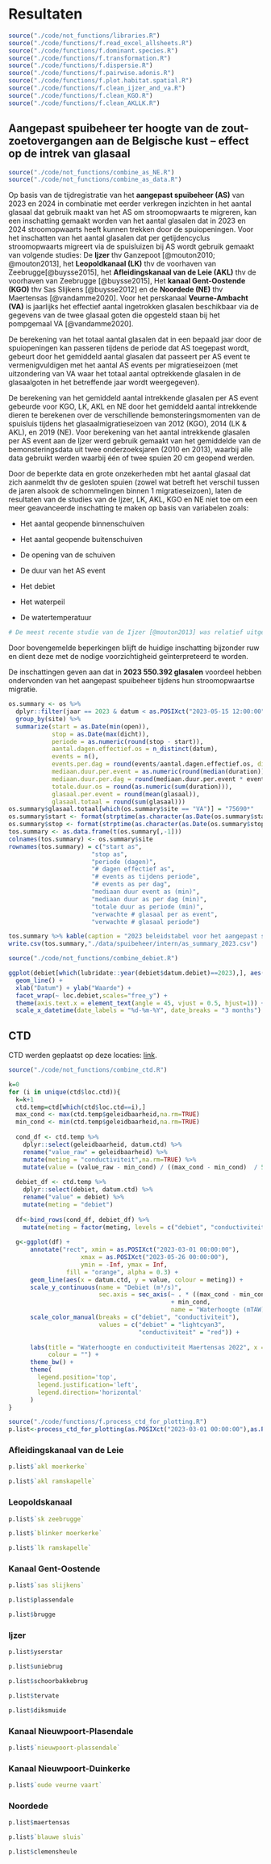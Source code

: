 # Resultaten

```r
source("./code/not_functions/libraries.R")
source("./code/functions/f.read_excel_allsheets.R")
source("./code/functions/f.dominant.species.R")
source("./code/functions/f.transformation.R")
source("./code/functions/f.dispersie.R")
source("./code/functions/f.pairwise.adonis.R")
source("./code/functions/f.plot.habitat.spatial.R")
source("./code/functions/f.clean_ijzer_and_va.R")
source("./code/functions/f.clean_KGO.R")
source("./code/functions/f.clean_AKLLK.R")
```

## Aangepast spuibeheer ter hoogte van de zout-zoetovergangen aan de Belgische kust – effect op de intrek van glasaal

```r
source("./code/not_functions/combine_as_NE.R")
source("./code/not_functions/combine_as_data.R")
```

Op basis van de tijdregistratie van het **aangepast spuibeheer (AS)** van 2023 en 2024 in combinatie met eerder verkregen inzichten in het aantal glasaal dat gebruik maakt van het AS om stroomopwaarts te migreren, kan een inschatting gemaakt worden van het aantal glasalen dat in 2023 en 2024 stroomopwaarts heeft kunnen trekken door de spuiopeningen. Voor het inschatten van het aantal glasalen dat per getijdencyclus stroomopwaarts migreert via de spuisluizen bij AS wordt gebruik gemaakt van volgende studies: De **Ijzer** thv Ganzepoot [@mouton2010; @mouton2013], het **Leopoldkanaal (LK)** thv de voorhaven van Zeebrugge[@buysse2015], het **Afleidingskanaal van de Leie (AKL)** thv de voorhaven van Zeebrugge [@buysse2015], Het **kanaal Gent-Oostende (KGO)** thv Sas Slijkens [@buysse2012] en de **Noordede (NE)** thv Maertensas [@vandamme2020]. Voor het perskanaal **Veurne-Ambacht (VA)** is jaarlijks het effectief aantal ingetrokken glasalen beschikbaar via de gegevens van de twee glasaal goten die opgesteld staan bij het pompgemaal VA [@vandamme2020].

De berekening van het totaal aantal glasalen dat in een bepaald jaar door de spuiopeningen kan passeren tijdens de periode dat AS toegepast wordt, gebeurt door het gemiddeld aantal glasalen dat passeert per AS event te vermenigvuldigen met het aantal AS events per migratieseizoen (met uitzondering van VA waar het totaal aantal optrekkende glasalen in de glasaalgoten in het betreffende jaar wordt weergegeven).

De berekening van het gemiddeld aantal intrekkende glasalen per AS event gebeurde voor KGO, LK, AKL en NE door het gemiddeld aantal intrekkende dieren te berekenen over de verschillende bemonsteringsmomenten van de spuisluis tijdens het glasaalmigratieseizoen van 2012 (KGO), 2014 (LK & AKL), en 2019 (NE). Voor berekening van het aantal intrekkende glasalen per AS event aan de Ijzer werd gebruik gemaakt van het gemiddelde van de bemonsteringsdata uit twee onderzoeksjaren (2010 en 2013), waarbij alle data gebruikt werden waarbij één of twee spuien 20 cm geopend werden.

Door de beperkte data en grote onzekerheden mbt het aantal glasaal dat zich aanmeldt thv de gesloten spuien (zowel wat betreft het verschil tussen de jaren alsook de schommelingen binnen 1 migratieseizoen), laten de resultaten van de studies van de Ijzer, LK, AKL, KGO en NE niet toe om een meer geavanceerde inschatting te maken op basis van variabelen zoals:

-   Het aantal geopende binnenschuiven

-   Het aantal geopende buitenschuiven

-   De opening van de schuiven

-   De duur van het AS event

-   Het debiet

-   Het waterpeil

-   De watertemperatuur

```r
# De meest recente studie van de Ijzer [@mouton2013] was relatief uitgebreid en beschouwde meerdere variabelen maar concludeerde ook hier dat de hoeveelheid glasalen die zich aanmeldt te variabel is om de hoeveelheid glasalen die passeert eenduidig in te schatten. Het belang van het aantal dieren voor de schuiven kwam ook tot uiting bij de analyse van het effect dat het aantal open schuiven heeft: Op het eerste zicht bleek er geen effect te zijn van het aantal open schuiven, maar wanneer een onderscheid werd gemaakt tussen AS events met een grote versus kleine densiteit aan glasaal, bleek dat meer schuiven een significant effect had op het aantal glasalen dat passeert. Een meer informatief model zou daarom ofwel het aandeel glasalen dat succesvol passeert als respons moeten gebruiken of het aantal dieren voor de sluis meenemen als interactiefactor. De benodigde data is daarvoor echter niet voorhanden, noch is er een model beschikbaar dat inschat wat het aantal dieren zou zijn dat zich aanmeldt voor de schuiven op basis van beschikbare omgevingsdata zoals windrichting, neerslag en debiet. Voor het gemiddeld aantal glasaal per event werd gebruik gemaakt van het gemiddelde van de bemonsteringen in 2010 (1 schuif open op 10 cm, lineair geëxtrapoleerd naar 2 schuiven open op 20 cm) [@mouton2010] en 2013 (gemiddeld aantal bij 2 schuiven open op 20 cm) [@mouton2013].
```

Door bovengemelde beperkingen blijft de huidige inschatting bijzonder ruw en dient deze met de nodige voorzichtigheid geïnterpreteerd te worden.

De inschattingen geven aan dat in **2023 550.392 glasalen** voordeel hebben ondervonden van het aangepast spuibeheer tijdens hun stroomopwaartse migratie.

```r
os.summary <- os %>% 
  dplyr::filter(jaar == 2023 & datum < as.POSIXct("2023-05-15 12:00:00", tz = "Europe/Brussels")) %>% 
  group_by(site) %>%
  summarize(start = as.Date(min(open)),
            stop = as.Date(max(dicht)),
            periode = as.numeric(round(stop - start)),
            aantal.dagen.effectief.os = n_distinct(datum),
            events = n(),
            events.per.dag = round(events/aantal.dagen.effectief.os, digits = 2),
            mediaan.duur.per.event = as.numeric(round(median(duration))),
            mediaan.duur.per.dag = round(mediaan.duur.per.event * events.per.dag),
            totale.duur.os = round(as.numeric(sum(duration))),
            glasaal.per.event = round(mean(glasaal)),
            glasaal.totaal = round(sum(glasaal)))
os.summary$glasaal.totaal[which(os.summary$site == "VA")] = "75690*"
os.summary$start <- format(strptime(as.character(as.Date(os.summary$start)), "%Y-%m-%d"), "%d-%m-%Y")
os.summary$stop <- format(strptime(as.character(as.Date(os.summary$stop)), "%Y-%m-%d"), "%d-%m-%Y")
tos.summary <- as.data.frame(t(os.summary[,-1]))
colnames(tos.summary) <- os.summary$site
rownames(tos.summary) = c("start as", 
                       "stop as", 
                       "periode (dagen)", 
                       "# dagen effectief as", 
                       "# events as tijdens periode", 
                       "# events as per dag", 
                       "mediaan duur event as (min)", 
                       "mediaan duur as per dag (min)", 
                       "totale duur as periode (min)", 
                       "verwachte # glasaal per as event", 
                       "verwachte # glasaal periode")

tos.summary %>% kable(caption = "2023 beleidstabel voor het aangepast spuibeheer (as) in het afleidingskanaal van de Leie (AKL), Ijzer, kanaal Gent-Oostende (KGO), Leopoldskanaal (LK), Noordede (NE) en Veurne-Ambacht (VA) met inschatting van het aantal glasaal dat de betreffende sluizen kon passeren dankzij as. * Het verwachte aantal glasaal voor de studieperiode in VA geeft het totaal van 2023 weer en is niet dus gelinkt aan het aantal as events.") %>% kable_styling(latex_options = "scale_down")
write.csv(tos.summary,"./data/spuibeheer/intern/as_summary_2023.csv")
```

\pagebreak

```r
source("./code/not_functions/combine_debiet.R")
```

```r
ggplot(debiet[which(lubridate::year(debiet$datum.debiet)==2023),], aes(x = datum.debiet, y = debiet)) + 
  geom_line() +
  xlab("Datum") + ylab("Waarde") +
  facet_wrap(~ loc.debiet,scales="free_y") + 
  theme(axis.text.x = element_text(angle = 45, vjust = 0.5, hjust=1)) +
  scale_x_datetime(date_labels = "%d-%m-%Y", date_breaks = "3 months") 
```

\pagebreak

## CTD

CTD werden geplaatst op deze locaties: [link](https://rpubs.com/spbruneel-INBO/1170130).

```r
source("./code/not_functions/combine_ctd.R")
```

```r
k=0
for (i in unique(ctd$loc.ctd)){
  k=k+1
  ctd.temp=ctd[which(ctd$loc.ctd==i),]
  max_cond <- max(ctd.temp$geleidbaarheid,na.rm=TRUE)
  min_cond <- min(ctd.temp$geleidbaarheid,na.rm=TRUE)
  
  cond_df <- ctd.temp %>%
    dplyr::select(geleidbaarheid, datum.ctd) %>%
    rename("value_raw" = geleidbaarheid) %>%
    mutate(meting = "conductiviteit",na.rm=TRUE) %>%
    mutate(value = (value_raw - min_cond) / ((max_cond - min_cond)  / 5),na.rm=TRUE)
  
  debiet_df <- ctd.temp %>%
    dplyr::select(debiet, datum.ctd) %>%
    rename("value" = debiet) %>%
    mutate(meting = "debiet")
  
  df<-bind_rows(cond_df, debiet_df) %>%
    mutate(meting = factor(meting, levels = c("debiet", "conductiviteit"))) 
  
  g<-ggplot(df) +
      annotate("rect", xmin = as.POSIXct("2023-03-01 00:00:00"),
                    xmax = as.POSIXct("2023-05-26 00:00:00"),
                    ymin = -Inf, ymax = Inf,
                fill = "orange", alpha = 0.3) +
      geom_line(aes(x = datum.ctd, y = value, colour = meting)) +
      scale_y_continuous(name = "Debiet (m³/s)",
                         sec.axis = sec_axis(~ . * ((max_cond - min_cond) / 5)
                                             + min_cond,
                                             name = "Waterhoogte (mTAW)")) +
      scale_color_manual(breaks = c("debiet", "conductiviteit"),
                         values = c("debiet" = "lightcyan3",
                                    "conductiviteit" = "red")) +
  
      labs(title = "Waterhoogte en conductiviteit Maertensas 2022", x = "",
           colour = "") +
      theme_bw() +
      theme(
        legend.position='top', 
        legend.justification='left',
        legend.direction='horizontal'
      )
}
```

```r
source("./code/functions/f.process_ctd_for_plotting.R")
p.list<-process_ctd_for_plotting(as.POSIXct("2023-03-01 00:00:00"),as.POSIXct("2023-05-15 00:00:00"))
```

### Afleidingskanaal van de Leie

```r
p.list$`akl moerkerke`
```

```r
p.list$`akl ramskapelle`
```

### Leopoldskanaal

```r
p.list$`sk zeebrugge`
```

```r
p.list$`blinker moerkerke`
```

```r
p.list$`lk ramskapelle`
```

### Kanaal Gent-Oostende

```r
p.list$`sas slijkens`
```

```r
p.list$plassendale
```

```r
p.list$brugge
```

### Ijzer

```r
p.list$yserstar
```

```r
p.list$uniebrug
```

```r
p.list$schoorbakkebrug
```

```r
p.list$tervate
```

```r
p.list$diksmuide
```

### Kanaal Nieuwpoort-Plasendale

```r
p.list$`nieuwpoort-plassendale`
```

### Kanaal Nieuwpoort-Duinkerke

```r
p.list$`oude veurne vaart`
```

### Noordede

```r
p.list$maertensas
```

```r
p.list$`blauwe sluis`
```

```r
p.list$clemensheule
```
